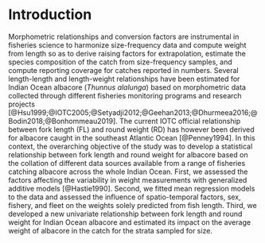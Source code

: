 # Introduction

Morphometric relationships and conversion factors are instrumental in fisheries science to harmonize size-frequency data and compute weight from length so as to derive raising factors for extrapolation, estimate the species composition of the catch from size-frequency samples, and compute reporting coverage for catches reported in numbers. Several length-length and length-weight relationships have been estimated for Indian Ocean albacore (_Thunnus alalunga_) based on morphometric data collected through different fisheries monitoring programs and research projects [@Hsu1999;@IOTC2005;@Setyadji2012;@Geehan2013;@Dhurmeea2016;@Bodin2018;@Bonhommeau2019]. The current IOTC official relationship between fork length (FL) and round weight (RD) has however been derived for albacore caught in the southeast Atlantic Ocean [@Penney1994]. In this context, the overarching objective of the study was to develop a statistical relationship between fork length and round weight for albacore based on the collation of different data sources available from a range of fisheries catching albacore across the whole Indian Ocean. First, we assessed the factors affecting the variability in weight measurements with generalized additive models [@Hastie1990]. Second, we fitted mean regression models to the data and assessed the influence of spatio-temporal factors, sex, fishery, and fleet on the weights solely predicted from fish length. Third, we developed a new univariate relationship between fork length and round weight for Indian Ocean albacore and estimated its impact on the average weight of albacore in the catch for the strata sampled for size.